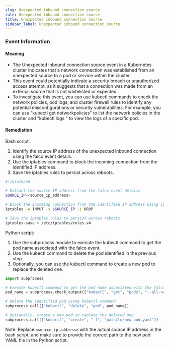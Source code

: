```yaml
--- 
slug: Unexpected inbound connection source
rule: Unexpected inbound connection source
title: Unexpected inbound connection source
sidebar_label: Unexpected inbound connection source
---
```

                   

### Event Information

#### Meaning

- The Unexpected inbound connection source event in a Kubernetes cluster indicates that a network connection was established from an unexpected source to a pod or service within the cluster.
- This event could potentially indicate a security breach or unauthorized access attempt, as it suggests that a connection was made from an external source that is not whitelisted or expected.
- To investigate this event, you can use kubectl commands to check the network policies, pod logs, and cluster firewall rules to identify any potential misconfigurations or security vulnerabilities. For example, you can use "kubectl get networkpolicies" to list the network policies in the cluster and "kubectl logs <pod-name>" to view the logs of a specific pod.

#### Remediation

Bash script:
1. Identify the source IP address of the unexpected inbound connection using the falco event details.
2. Use the iptables command to block the incoming connection from the identified IP address.
3. Save the iptables rules to persist across reboots.

```bash
#!/bin/bash

# Extract the source IP address from the falco event details
SOURCE_IP=<source_ip_address>

# Block the incoming connection from the identified IP address using iptables
iptables -A INPUT -s $SOURCE_IP -j DROP

# Save the iptables rules to persist across reboots
iptables-save > /etc/iptables/rules.v4
```

Python script:
1. Use the subprocess module to execute the kubectl command to get the pod name associated with the falco event.
2. Use the kubectl command to delete the pod identified in the previous step.
3. Optionally, you can use the kubectl command to create a new pod to replace the deleted one.

```python
import subprocess

# Execute kubectl command to get the pod name associated with the falco event
pod_name = subprocess.check_output(["kubectl", "get", "pods", "--all-namespaces", "--field-selector", "status.phase=Running", "--output", "jsonpath='{.items[*].metadata.name}'"])

# Delete the identified pod using kubectl command
subprocess.call(["kubectl", "delete", "pod", pod_name])

# Optionally, create a new pod to replace the deleted one
subprocess.call(["kubectl", "create", "-f", "path/to/new_pod.yaml"])
```

Note: Replace `<source_ip_address>` with the actual source IP address in the bash script, and make sure to provide the correct path to the new pod YAML file in the Python script.

 
